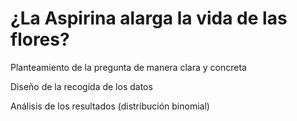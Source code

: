 # ¿La Aspirina alarga la vida de las flores?

Planteamiento de la pregunta de manera clara y concreta

Diseño de la recogida de los datos

Análisis de los resultados (distribución binomial)
